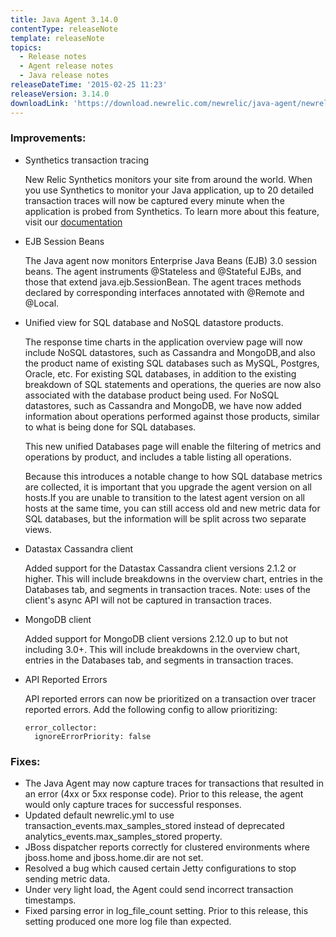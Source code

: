 ```yaml
---
title: Java Agent 3.14.0
contentType: releaseNote
template: releaseNote
topics:
  - Release notes
  - Agent release notes
  - Java release notes
releaseDateTime: '2015-02-25 11:23'
releaseVersion: 3.14.0
downloadLink: 'https://download.newrelic.com/newrelic/java-agent/newrelic-agent/3.14.0/'
---
```


### Improvements:

* Synthetics transaction tracing

  New Relic Synthetics monitors your site from around the world. When you use Synthetics to monitor your Java application, up to 20 detailed transaction traces will now be captured every minute when the application is probed from Synthetics. To learn more about this feature, visit our [documentation](https://docs.newrelic.com/docs/synthetics/new-relic-synthetics/using-monitors/collecting-synthetic-transaction-traces)
* EJB Session Beans

  The Java agent now monitors Enterprise Java Beans (EJB) 3.0 session beans. The agent instruments @Stateless and @Stateful EJBs, and those that extend java.ejb.SessionBean. The agent traces methods declared by corresponding interfaces annotated with @Remote and @Local.
* Unified view for SQL database and NoSQL datastore products.

  The response time charts in the application overview page will now include NoSQL datastores, such as Cassandra and MongoDB,and also the product name of existing SQL databases such as MySQL, Postgres, Oracle, etc. For existing SQL databases, in addition to the existing breakdown of SQL statements and operations, the queries are now also associated with the database product being used. For NoSQL datastores, such as Cassandra and MongoDB, we have now added information about operations performed against those products, similar to what is being done for SQL databases.

  This new unified Databases page will enable the filtering of metrics and operations by product, and includes a table listing all operations.

  Because this introduces a notable change to how SQL database metrics are collected, it is important that you upgrade the agent version on all hosts.If you are unable to transition to the latest agent version on all hosts at the same time, you can still access old and new metric data for SQL databases, but the information will be split across two separate views.
* Datastax Cassandra client

  Added support for the Datastax Cassandra client versions 2.1.2 or higher. This will include breakdowns in the overview chart, entries in the Databases tab, and segments in transaction traces. Note: uses of the client's async API will not be captured in transaction traces.
* MongoDB client

  Added support for MongoDB client versions 2.12.0 up to but not including 3.0+. This will include breakdowns in the overview chart, entries in the Databases tab, and segments in transaction traces.
* API Reported Errors

  API reported errors can now be prioritized on a transaction over tracer reported errors. Add the following config to allow prioritizing:

  ```
  error_collector:
    ignoreErrorPriority: false
  ```

### Fixes:

* The Java Agent may now capture traces for transactions that resulted in an error (4xx or 5xx response code). Prior to this release, the agent would only capture traces for successful responses.
* Updated default newrelic.yml to use transaction_events.max_samples_stored instead of deprecated analytics_events.max_samples_stored property.
* JBoss dispatcher reports correctly for clustered environments where jboss.home and jboss.home.dir are not set.
* Resolved a bug which caused certain Jetty configurations to stop sending metric data.
* Under very light load, the Agent could send incorrect transaction timestamps.
* Fixed parsing error in log_file_count setting. Prior to this release, this setting produced one more log file than expected.
